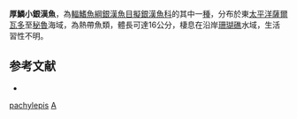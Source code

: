 {{Speciesbox 
| status = LC
| status_system = IUCN3.1
| taxon = Atherinella pachylepis
| authority =  [[Günther|Günther]], 1864
| synonyms = *''Melaniris pachylepis'', Günther, 1864
}}
'''厚鱗小銀漢魚'''，為[[輻鰭魚綱|輻鰭魚綱]][[銀漢魚目|銀漢魚目]][[擬銀漢魚科|擬銀漢魚科]]的其中一[[種|種]]，分布於東[[太平洋|太平洋]][[薩爾瓦多|薩爾瓦多]]至[[秘魯|秘魯]]海域，為熱帶魚類，體長可達16公分，棲息在沿岸[[珊瑚礁|珊瑚礁]]水域，生活習性不明。

==参考文献==
*{{FishBase_species|genus=Atherinella|species=pachylepis|year=2016|month=3}}

{{Taxonbar|from=Q2454986}}

[[Category:小銀漢魚屬|pachylepis]]
[[Category:1864年描述的鱼类|A]]